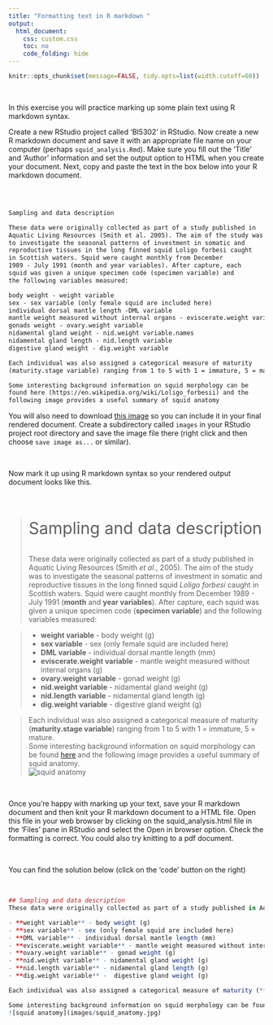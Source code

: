 ```yaml
---
title: "Formatting text in R markdown "
output:
  html_document:
    css: custom.css
    toc: no
    code_folding: hide
---
```


```r
knitr::opts_chunk$set(message=FALSE, tidy.opts=list(width.cutoff=60))
```

\  

In this exercise you will practice marking up some plain text using R markdown syntax.

Create a new RStudio project called 'BI5302' in RStudio. Now create a new R markdown document and save it with an appropriate file name on your computer (perhaps `squid_analysis.Rmd`). Make sure you fill out the 'Title' and 'Author' information and set the output option to HTML when you create your document. Next, copy and paste the text in the box below into your R markdown document.

\  

```markdown

Sampling and data description

These data were originally collected as part of a study published in  
Aquatic Living Resources (Smith et al. 2005). The aim of the study was  
to investigate the seasonal patterns of investment in somatic and  
reproductive tissues in the long finned squid Loligo forbesi caught  
in Scottish waters. Squid were caught monthly from December   
1989 - July 1991 (month and year variables). After capture, each  
squid was given a unique specimen code (specimen variable) and  
the following variables measured: 

body weight - weight variable 
sex - sex variable (only female squid are included here)
individual dorsal mantle length -DML variable 
mantle weight measured without internal organs - eviscerate.weight variable
gonads weight - ovary.weight variable 
nidamental gland weight - nid.weight variable.names
nidamental gland length - nid.length variable 
digestive gland weight - dig.weight variable

Each individual was also assigned a categorical measure of maturity  
(maturity.stage variable) ranging from 1 to 5 with 1 = immature, 5 = mature. 

Some interesting background information on squid morphology can be  
found here (https://en.wikipedia.org/wiki/Loligo_forbesii) and the  
following image provides a useful summary of squid anatomy 

```

You will also need to download [this image](images/squid_anatomy.jpg) so you can include it in your final rendered document. Create a subdirectory called `images` in your RStudio project root directory and save the image file there (right click and then choose `save image as...` or similar).

\  

Now mark it up using R markdown syntax so your rendered output document looks like this. 

\  

><p style="font-weight:400; font-size:32px">Sampling and data description</p>
These data were originally collected as part of a study published in Aquatic Living Resources (Smith *et al*., 2005). The aim of the study was to investigate the seasonal patterns of investment in somatic and reproductive tissues in the long finned squid *Loligo forbesi* caught in Scottish waters. Squid were caught monthly from December 1989 - July 1991 (**month** and **year variables**). After capture, each squid was given a unique specimen code (**specimen variable**) and the following variables measured:  
  
>- **weight variable** - body weight (g)
>- **sex variable** - sex (only female squid are included here)
>- **DML variable** - individual dorsal mantle length (mm)
>- **eviscerate.weight variable** - mantle weight measured without internal organs (g)
>- **ovary.weight variable** - gonad weight (g) 
>- **nid.weight variable** - nidamental gland weight (g)
>- **nid.length variable** - nidamental gland length (g)  
>- **dig.weight variable** -  digestive gland weight (g)  
  
>Each individual was also assigned a categorical measure of maturity (**maturity.stage variable**) ranging from 1 to 5 with 1 = immature, 5 = mature.  
Some interesting background information on squid morphology can be found [here](https://en.wikipedia.org/wiki/Loligo_forbesii) and the following image provides a useful summary of squid anatomy.  
![squid anatomy](images/squid_anatomy.jpg)

\  

Once you're happy with marking up your text, save your R markdown document and then knit your R markdown document to a HTML file. Open this file in your web browser by clicking on the squid_analysis.html file in the 'Files' pane in RStudio and select the Open in browser option. Check the formatting is correct. You could also try knitting to a pdf document. 

\  

You can find the solution below (click on the 'code' button on the right)

\  

```r

## Sampling and data description
These data were originally collected as part of a study published in Aquatic Living Resources (Smith *et al*., 2005). The aim of the study was to investigate the seasonal patterns of investment in somatic and reproductive tissues in the long finned squid *Loligo forbesi* caught in Scottish waters. Squid were caught monthly from December 1989 - July 1991 (**month** and **year variables**). After capture, each squid was given a unique specimen code (**specimen variable**) and the following variables measured: 

- **weight variable** - body weight (g)
- **sex variable** - sex (only female squid are included here)
- **DML variable** - individual dorsal mantle length (mm)
- **eviscerate.weight variable** - mantle weight measured without internal organs (g)
- **ovary.weight variable** - gonad weight (g) 
- **nid.weight variable** - nidamental gland weight (g)
- **nid.length variable** - nidamental gland length (g)  
- **dig.weight variable** -  digestive gland weight (g)

Each individual was also assigned a categorical measure of maturity (**maturity.stage variable**) ranging from 1 to 5 with 1 = immature, 5 = mature.  

Some interesting background information on squid morphology can be found [here](https://en.wikipedia.org/wiki/Loligo_forbesii) and the following image provides a useful summary of squid anatomy.  
![squid anatomy](images/squid_anatomy.jpg) 

```
